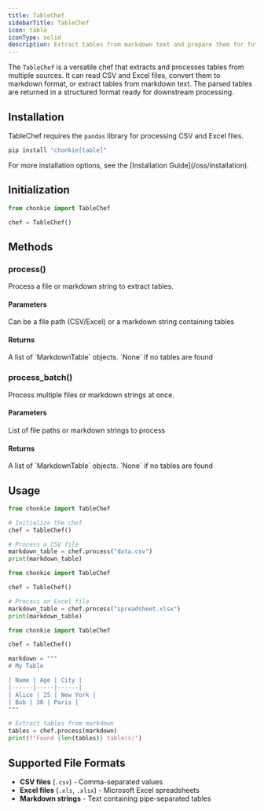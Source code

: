 ```yaml
---
title: TableChef
sidebarTitle: TableChef
icon: table
iconType: solid
description: Extract tables from markdown text and prepare them for future usage.
---
```


The `TableChef` is a versatile chef that extracts and processes tables from multiple sources. It can read CSV and Excel files, convert them to markdown format, or extract tables from markdown text. The parsed tables are returned in a structured format ready for downstream processing.

## Installation

TableChef requires the `pandas` library for processing CSV and Excel files.

```bash
pip install "chonkie[table]"
```

<Info>
  For more installation options, see the [Installation
  Guide](/oss/installation).
</Info>

## Initialization

```python
from chonkie import TableChef

chef = TableChef()
```

## Methods

### process()

Process a file or markdown string to extract tables.

#### Parameters

<ParamField path="path" type="Union[str, Path]" required>
  Can be a file path (CSV/Excel) or a markdown string containing tables
</ParamField>

#### Returns

<ResponseField name="" type="List[MarkdownTable] | None">
  A list of `MarkdownTable` objects. `None` if no tables are found
</ResponseField>

### process_batch()

Process multiple files or markdown strings at once.

#### Parameters

<ParamField path="paths" type="Union[List[str], List[Path]]" required>
  List of file paths or markdown strings to process
</ParamField>

#### Returns

<ResponseField name="" type="List[MarkdownTable] | None">
  A list of `MarkdownTable` objects. `None` if no tables are found
</ResponseField>

## Usage

<CodeGroup>

```python CSV Files
from chonkie import TableChef

# Initialize the chef
chef = TableChef()

# Process a CSV file
markdown_table = chef.process("data.csv")
print(markdown_table)
```

```python Excel Files
from chonkie import TableChef

chef = TableChef()

# Process an Excel file
markdown_table = chef.process("spreadsheet.xlsx")
print(markdown_table)
```

```python Markdown Text
from chonkie import TableChef

chef = TableChef()

markdown = """
# My Table

| Name | Age | City |
|------|-----|------|
| Alice | 25 | New York |
| Bob | 30 | Paris |
"""

# Extract tables from markdown
tables = chef.process(markdown)
print(f"Found {len(tables)} table(s)")
```

</CodeGroup>

## Supported File Formats

- **CSV files** (`.csv`) - Comma-separated values
- **Excel files** (`.xls`, `.xlsx`) - Microsoft Excel spreadsheets
- **Markdown strings** - Text containing pipe-separated tables
